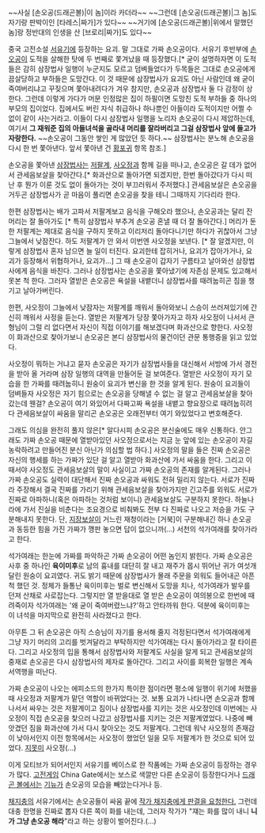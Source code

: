 ~~사실 [손오공(드래곤볼)|이 놈]이라 카더라~~
~~그런데 [손오공(드래곤볼)|그 놈]도 자기랑 판박이인 [타레스|짜가]가 있다~~
~~거기에 [손오공(드래곤볼)|위에서 말했던 놈]랑 정반대의 인생을 산 [브로리|짜가]도 있다~~

중국 고전소설 [[서유기]]에 등장하는 요괴. 말 그대로 가짜 손오공이다. 서유기 후반부에 [[손오공]]이 도적을 살해한 탓에 두 번째로 쫓겨났을 때 등장했다.[* 굳이 설명하자면 이 도적들은 감히 삼장법사 일행이 누군지도 모르고 덤벼들었다가 두목들은 그대로 손오공에게 끔살당하고 부하들은 도망간다. 이 것 때문에 삼장법사가 요괴도 아닌 사람인데 왜 굳이 죽여버리냐고 꾸짖으며 쫓아내려다가 겨우 참지만, 손오공과 삼장법사 둘 다 감정이 상한다. 그런데 이렇게 가다가 머문 인정많은 집이 하필이면 도망친 도적 부하들 중 하나의 부모의 집이었다. 집에서도 버린 자식 취급하나 하나뿐인 아들이라 도적이지만 어쩔 수 없이 같이 사는거라고. 이들이 다시 삼장법사 일행을 노리자 손오공이 다시 제압하는데, 여기서 '''그 재워준 집의 아들녀석을 골라내 머리를 잘라버리고 그걸 삼장법사 앞에 들고가 자랑한다.''' ~~손오공이 그동안 쌓인 게 많았던 듯 하다.~~ 삼장법사는 분노해 손오공을 다시 한 번 쫓아낸다. 앞서 쫓아낸 건 [[황포귀]] 항목 참조.]

손오공을 쫓아낸 [[삼장법사]]는 [[저팔계]], [[사오정]]과 함께 길을 떠나고, 손오공은 갈 데가 없어서 관세음보살을 찾아간다.[* 화과산으로 돌아가면 되겠지만, 한번 돌아갔다가 다시 떠난 후 뭔가 이룬 것도 없이 돌아가는 것이 부끄러워서 주저했다.] 관세음보살은 손오공을 거두곤 삼장법사가 곧 마음이 풀리면 손오공을 찾을 테니 그때까지 기다리라 한다.

한편 삼장법사는 배가 고파서 저팔계보고 음식을 구해오라 했으나, 손오공과는 달리 잔머리는 잘 돌아가도 [* 특히 삼장법사 부추겨 손오공 혼낼 때 더 잘 돌아간다.] 머리가 둔한 저팔계는 제대로 음식을 구하지 못하고 이리저리 돌아다니기만 하다가 귀찮아서 그냥 그늘에서 낮잠잔다. 하도 저팔계가 안 와서 이번엔 사오정을 보낸다. [* 잘 알겠지만, 이렇게 삼장법사 혼자 남으면 늘 일이 터진다. 요괴한테 잡히거나, 요괴가 잡아가거나, 요괴가 등장해서 위협하거나, 요괴가...] 그 때 손오공이 갑자기 구름타고 날아와선 삼장법사에게 음식을 바친다. 그러나 삼장법사는 손오공을 쫓아냈기에 자존심 문제도 있고해서 못본 척 한다. 그러자 열받은 손오공은 욕설을 내뱉더니 삼장법사를 때려눕히곤 짐을 챙기고 날아가버린다.

한편, 사오정이 그늘에서 낮잠자는 저팔계를 깨워서 돌아와보니 스승이 쓰러져있기에 간신히 깨워서 사정을 듣는다. 열받은 저팔계가 당장 쫓아가자고 하자 사오정이 나서서 큰 형님이 그럴 리 없다면서 자신이 직접 이야기를 해보겠다며 화과산으로 향한다. 사오정이 화과산으로 찾아가보니 손오공은 본디 삼장법사의 물건이던 관문 통행증을 읽고 있었다. 

사오정이 뭐하는 거냐고 묻자 손오공은 자기가 삼장법사들을 대신해서 서방에 가서 경전을 받아 올 거라며 삼장 일행의 대역을 만들어둔 걸 보여준다. 열받은 사오정이 자기 모습을 한 가짜를 때려눕히니 원숭이 요괴가 변신을 한 것을 알게 된다. 원숭이 요괴들이 덤벼들자 사오정은 자기 힘으로는 손오공을 당해낼 수 없는 걸 알고 관세음보살을 찾아갔는데 웬걸? 손오공이 여기 와있어서 다짜고짜 욕설을 내뱉고 향요장으로 때려눕히려다 관세음보살이 싸움을 말리곤 손오공은 오래전부터 여기 와있었다고 변호해준다.

그래도 의심을 완전히 풀지 않은[* 알다시피 손오공은 분신술에도 매우 신통하다. 안그래도 가짜 손오공 때문에 열받아있던 사오정으로서는 지금 눈 앞에 있는 손오공이 자길 농락하려고 만들어진 분신 아닌가 의심할 법 하다.] 사오정의 말을 들은 진짜 손오공은 자신의 행세를 하는 가짜가 있단 걸 알고 열받아 화과산에 가서 싸움을 한다. 그리고 이때서야 사오정도 관세음보살의 말이 사실이고 가짜 손오공의 존재를 알게된다. 그러나 가짜 손오공도 실력이 대단해서 진짜 손오공과 싸워도 전혀 밀리지 않는다. 서로가 진짜라 주장해서 결국 진짜를 가리기 위해 관세음보살을 찾아가지만 긴고주를 외워도 서로가 진짜로 아파하니(혹은 아파하는 것처럼 보이니) 관세음보살도 구분하지 못한다. 하늘나라에 가서 진실을 비춘다는 조요경으로 비춰봐도 전부 다 진짜로 나오고 저승을 가도 구분해내지 못한다. 단, [[지장보살]]이 거느린 재청이라는 [거북]이 구분해내긴 하나 손오공과 동등한 힘을 가진 가짜가 깽판 놓으면 답이 없으니까(...) 서천의 석가여래를 찾아가라고 한다.

석가여래는 한눈에 가짜를 파악하곤 가짜 손오공이 어떤 놈인지 밝힌다. 가짜 손오공은 사후 중 하나인 '''육이미후'''로 남의 흉내를 대단히 잘 내고 재주가 몹시 뛰어난 귀가 여섯개 달린 원숭이 요괴였다. 귀도 밝기 때문에 삼장법사가 몰래 주문을 외워도 들어내곤 아픈 척 했던 것. 정체가 들통난 육이미후는 벌로 변신해서 도망을 치나, 석가여래가 발우를 던져 산채로 사로잡는다. 그렇지만 열 받을대로 열 받은 손오공이 여의봉으로 한번에 때려죽이자 석가여래는 '왜 굳이 죽여버렸느냐?'하고 안타까워 한다. 덕분에 육이미후는 이 녀석을 마지막으로 완전히 사라졌다고 한다.

아무튼 그 뒤 손오공은 아직 스승님이 자기를 용서해 줄지 걱정된다면서 석가여래에게 그냥 자기 머리의 고리를 벗겨달라고 부탁하지만 석가여래는 다시 돌아가라고 잘 타이른다. 그리고 사오정의 입을 통해서 삼장법사와 저팔계도 사실을 알게 되고 관세음보살의 중재로 손오공은 다시 삼장법사의 제자로 돌아간다. 그리고 사이를 회복한 일행은 계속 서역행을 떠난다.

가짜 손오공이 나오는 에피소드의 한가지 특이한 점이라면 평소에 일행이 위기에 처했을 때 사오정과 저팔계가 맡던 역할이 바뀌었다는 것. 보통 요괴가 나타나면 손오공과 함께 나서서 싸우는 것은 저팔계이고 짐이나 삼장법사를 지키는 것은 사오정인데 이번에는 사오정이 직접 손오공을 찾으러 나갔고 삼장법사를 지키는 것은 저팔계였었다. 나중에 빼앗겼던 짐을 화과산에 가서 다시 찾아오는 것도 저팔계다. 그런데 워낙 사오정의 존재감이 낮아서인지 이전 항목에서는 사오정이 했었던 일을 모두 저팔계가 한 것으로 되어 있었다. [[지못미]] 사오정(...)

이게 모티브가 되어서인지 서유기를 베이스로 한 작품에는 가짜 손오공이 등장하는 경우가 많다. [[고전게임]] China Gate에서는 보스로 색깔만 다른 손오공이 등장한다거나 [[드래곤 볼]]에서는 [[기뉴]]가 손오공의 모습을 빼았는다거나 등.

[[채지충]]의 서유기에서는 손오공들이 싸움 끝에 [[제 4의 벽|작가 채지충에게 판결을 요청한다.]] 그런데 대충 한명을 진짜로 뽑자 다른 쪽이 화를 내는데, 그러자 작가가 "쟤는 화를 많이 내니 '''니가 그냥 손오공 해라'''"라고 하는 상황이 벌어진다.(...)
